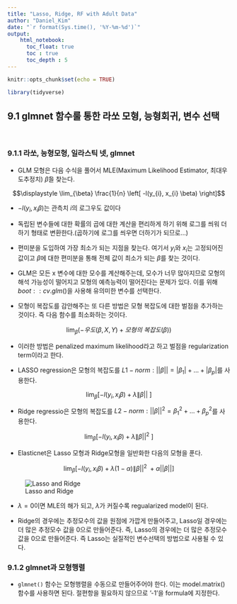 ```yaml
---
title: "Lasso, Ridge, RF with Adult Data"
author: "Daniel_Kim"
date: "`r format(Sys.time(), '%Y-%m-%d')`"
output: 
    html_notebook: 
      toc_float: true
      toc : true
      toc_depth : 5
---
```


```r
knitr::opts_chunk$set(echo = TRUE)
```


```r
library(tidyverse)
```


## 9.1 glmnet 함수룰 통한 라쏘 모형, 능형회귀, 변수 선택

<br>

### 9.1.1 라쏘, 능형모형, 일라스틱 넷, glmnet

- GLM 모형은 다음 수식을 풀어서 MLE(Maximum Likelihood Estimator, 최대우도추정치) $\hat{\beta}$을
찾는다. 

$$\displaystyle \lim_{\beta} \frac{1}{n} \left[  -l(y_{i}, x_{i} \beta) \right]$$

- $-l(y_{i}, x_{i}\beta)$는 관측치 $i$의 로그우도 값이다

- 독립된 변수들에 대한 확률의 곱에 대한 계산을 편리하게 하기 위해 로그를 씌워 더하기 형태로 변환한다.(곱하기에 로그를 씌우면 더하기가 되므로...)

- 편미분을 도입하여 가장 최소가 되는 지점을 찾는다. 여기서 $y_{i}$와 $x_{i}$는 고정되어진 값이고 $\beta$에 대한 편미분을 통해 전체 값이 최소가 되는 $\beta$를 찾는 것이다.

- GLM은 모든 x 변수에 대한 모수를 계산해주는데, 모수가 너무 많아지므로 모형의 해석 가능성이 떨어지고 모형의 예측능력이 떨어진다는 문제가 있다. 이를 위해 $boot::cv.glm()$을 사용해 유의미한 변수를 선택한다.

- 모형이 복잡도를 감안해주는 또 다른 방법은 모형 복잡도에 대한 벌점을 추가하는 것이다. 즉 다음 함수를 최소화하는 것이다.

$$\displaystyle \lim_{\beta} \left(  -우도(\beta, X, Y)  + 모형의 \ 복잡도(\beta) \right)$$

- 이러한 방법은 penalized maximum likelihood라고 하고 벌점을 regularization term이라고 한다. 

- LASSO regression은 모형의 복잡도를 $L1-norm : ||\beta|| = |\beta_{1}| + ... + |\beta_{p}|$를 사용한다.

$$\displaystyle \lim_{\beta} \left[  -l(y_{i}, x_{i} \beta) + \lambda \|\beta||\ \right]$$


- Ridge regressio은 모형의 복잡도를 $L2-norm : ||\beta||^{2} = \beta_{1}^{2} + ... + \beta_{p}^{2}$를 사용한다.

$$\displaystyle \lim_{\beta} \left[  -l(y_{i}, x_{i} \beta) + \lambda \|\beta||^{2}\ \right]$$

- Elasticnet은 Lasso 모형과 Ridge모형을 일반화한 다음의 모형을 푼다.

$$\displaystyle \lim_{\beta} \left[  -l(y_{i}, x_{i} \beta) + \lambda (1- \alpha) \|\beta||^{2}\ + \alpha ||\beta|| \right]$$


![Lasso and Ridge](lasso_ridge.JPG)

- $\lambda = 0$이면 MLE의 해가 되고, $\lambda$가 커질수록 regualarized model이 된다.

- Ridge의 경우에는 추정모수의 값을 원점에 가깝게 만들어주고, Lasso일 경우에는 더 많은 추정모수 값을 0으로 만들어준다. 즉, Lasso의 경우에는 더 많은 추정모수 값을 0으로 만들어준다. 즉 Lasso는 실질적인 변수선택의 방법으로 사용될 수 있다.


### 9.1.2 glmnet과 모형행렬

- `glmnet()` 함수는 모형행렬을 수동으로 만들어주어야 한다. 이는 model.matrix() 함수를 사용하면 된다. 절편항을 필요하지 않으므로 '-1'을 formula에 지정한다.












































